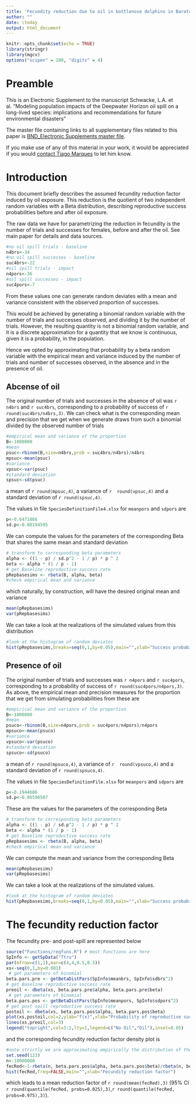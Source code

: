 ```yaml
---
title: 'Fecundity reduction due to oil in bottlenose dolphins in Barataria Bay'
author: ""
date: \today
output: html_document
---
```


```r
knitr::opts_chunk$set(echo = TRUE)
library(stringr)
library(mgcv)
options("scipen" = 100, "digits" = 4)
```


# Preamble

This is an Electronic Supplement to the manuscript Schwacke, L.A. et al.  "Modeling population impacts of the Deepwater Horizon oil spill on a long-lived species: implications and recommendations for future environmental disasters"

The master file containing links to all supplementary files related to this paper is [BND_Electronic Supplements master file](BND_ElectronicSupplements.html).

If you make use of any of this material in your work, it would be appreciated if you would [contact Tiago
Marques](mailto:tiago.marques@st-andrews.ac.uk) to let him know.

# Introduction

This document briefly describes the assumed fecundity reduction factor induced by oil exposure. This reduction is the quotient of two independent random variables with a Beta distribution, describing reproductive success probabilities before and after oil exposure.

The raw data we have for parametrizing the reduction in fecundity is the number of trials and successes for females, before and after the oil. See main paper for details and data sources.

```r
#no oil spill trials - baseline
n4brs<-34
#no oil spill successes - baseline
suc4brs<-22
#oil spill trials - impact
n4pors<-36
#oil spill successes - impact
suc4pors<-7
```

From these values one can generate random deviates with a mean and variance consistent with the observed proportion of successes. 

This would be achieved by generating a binomial random variable with the number of trials and successes observed, and dividing it by the number of trials. However, the resulting quantity is not a binomial random variable, and it is a discrete approximation for a quantity that we know is continuous, given it is a probability, in the population. 

Hence we opted by approximating that probability by a beta random variable with the empirical mean and variance induced by the number of trials and number of successes observed, in the absence and in the presence of oil.


## Abcense of oil

The original number of trials and successes in the absence of oil was `r n4brs` and `r suc4brs`, corresponding to a probability of success of `r round(suc4brs/n4brs,3)`. We can check what is the corresponding mean and precision  that we get when we generate draws from such a binomial divided by the observed number of trials

```r
#empirical mean and variance of the proportion
B<-1000000
#mean
psuc<-rbinom(B,size=n4brs,prob = suc4brs/n4brs)/n4brs
mpsuc<-mean(psuc)
#variance
vpsuc<-var(psuc)
#standard deviation
spsuc<-sd(psuc)
```

a mean of `r round(mpsuc,4)`, a variance of `r  round(vpsuc,4)` and a standard deviation of `r round(spsuc,4)`.

The values in file `SpeciesDefinitionFile4.xlsx` for `meanpors` and `sdpors` are

```r
p<-0.6471866	
sd.p<-0.08194595
```

We can compute the values for the parameters of the corresponding Beta that shares the same mean and standard deviation

```r
# transform to corresponding beta parameters
alpha <- ((1 - p) / sd.p^2 - 1 / p) * p ^ 2 
beta <- alpha * (1 / p - 1) 
# get Baseline reproductive success rate
pRepbasesims <- rbeta(B, alpha, beta) 
#check empirical mean and variance
```

which naturally, by construction, will have the desired original mean and variance

```r
mean(pRepbasesims)
var(pRepbasesims)
```

We can take a look at the realizations of the simulated values from this distribution

```r
#look at the histogram of random deviates
hist(pRepbasesims,breaks=seq(0,1,by=0.05),main="",xlab="Success probability",freq=FALSE)
```

## Presence of oil

The original number of trials and successes was `r n4pors` and `r suc4pors`, corresponding to a probability of success of `r round(suc4pors/n4pors,3)`. As above, the empirical mean and precision measures for the proportion that we get from simulating probabilities from these are

```r
#empirical mean and variance of the proportion
B<-1000000
#mean
psuco<-rbinom(B,size=n4pors,prob = suc4pors/n4pors)/n4pors
mpsuco<-mean(psuco)
#variance
vpsuco<-var(psuco)
#standard deviation
spsuco<-sd(psuco)
```

a mean of `r round(mpsuco,4)`, a variance of `r  round(vpsuco,4)` and a standard deviation of `r round(spsuco,4)`.


The values in file `SpeciesDefinitionFile.xlsx` for `meanpors` and `sdpors` are

```r
p<-0.1944686	
sd.p<-0.06596507
```

These are the values for the parameters of the corresponding Beta

```r
# transform to corresponding beta parameters
alpha <- ((1 - p) / sd.p^2 - 1 / p) * p ^ 2 
beta <- alpha * (1 / p - 1) 
# get Baseline reproductive success rate
pRepbasesims <- rbeta(B, alpha, beta) 
#check empirical mean and variance
```

We can compute the mean and variance from the corresponding Beta

```r
mean(pRepbasesims)
var(pRepbasesims)
```

We can take a look at the realizations of the simulated values.

```r
#look at the histogram of random deviates
hist(pRepbasesims,breaks=seq(0,1,by=0.05),main="",xlab="Success probability",freq=FALSE)
```

# The fecundity reduction factor

The fecundity pre- and post-spill are represented below

```r
source("Functions/reqfuns.R") # most functions are here
SpInfo <- getSpData("Ttru")
par(mfrow=c(1,1),mar=c(4,4,0.5,0.5))
xs<-seq(0,1,by=0.001)
 # get parameters of binomial
beta.pars.pre <- getBetaDistPars(SpInfo$meanbrs, SpInfo$sdbrs^2)
# get Baseline reproductive success rate
preoil <- dbeta(xs, beta.pars.pre$alpha, beta.pars.pre$beta)
 # get parameters of binomial
beta.pars.pos <- getBetaDistPars(SpInfo$meanpors, SpInfo$sdpors^2)
# get post spill reproductive success rate
postoil <- dbeta(xs, beta.pars.pos$alpha, beta.pars.pos$beta)
plot(xs,postoil,col=2,ylab="f(x)",xlab="Probability of reproductive success",type="l")
lines(xs,preoil,col=3)
legend("topright",col=3:2,lty=1,legend=c("No Oil","Oil"),inset=0.05)
```

and the corresponding fecundity reduction factor density plot is

```r
#note strictly we are approximating empirically the distribution of the reduction factor
set.seed(123)
n<-10000000
fecRed<-1-rbeta(n, beta.pars.pos$alpha, beta.pars.pos$beta)/rbeta(n, beta.pars.pre$alpha, beta.pars.pre$beta)
hist(fecRed,freq=FALSE,main="",xlab="Fecundity reduction factor")
```

which leads to a mean reduction factor of `r round(mean(fecRed),3)` (95% CI `r round(quantile(fecRed, probs=0.025),3)`,`r round(quantile(fecRed, probs=0.975),3)`).
